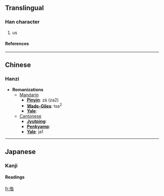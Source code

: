 ==Translingual==
===Han character===
{{Han char|rad=人|as=09|sn=11|four=2826<sub>4</sub>|canj=人竹人日 (OHOA), 人竹卜日 (OHYA)}}
# us
====References====
{{Han ref|kx=0112.071|dkj=00923|hdz=10194.040|uh=507A|ud=20602|bh=B0AF|bd=45231}}
----

==Chinese==
===Hanzi===


* '''Romanizations'''
** [[Mandarin]]
*** '''[[Pinyin]]''': zá (za2)
*** '''[[Wade-Giles]]''': tsa<sup>2</sup>
*** '''[[Yale]]''': 
**[[Cantonese]]
***'''[[Jyutping]]''':
***'''[[Penkyamp]]''': 
***'''[[Yale]]''': ja1


----
==Japanese==
===Kanji===
{{ja-kanji|grade=|rs=人09}}
====Readings====
{{ja-readings|on=[[さん]] (san)|kun=}}




[[fr:偺]]